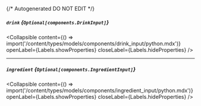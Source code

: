 {/* Autogenerated DO NOT EDIT  */}

##### `drink` *{`Optional[components.DrinkInput]`}*

<Collapsible content={() => import('/content/types/models/components/drink_input/python.mdx')} openLabel={Labels.showProperties} closeLabel={Labels.hideProperties} />


---
##### `ingredient` *{`Optional[components.IngredientInput]`}*

<Collapsible content={() => import('/content/types/models/components/ingredient_input/python.mdx')} openLabel={Labels.showProperties} closeLabel={Labels.hideProperties} />



